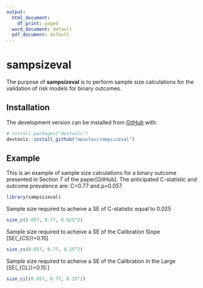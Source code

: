 ```yaml
---
output:
  html_document:
    df_print: paged
  word_document: default
  pdf_document: default
---
```


<!-- README.md is generated from README.Rmd. Please edit that file -->

# sampsizeval

<!-- badges: start -->
<!-- badges: end -->

The purpose of **sampsizeval** is to perform sample size calculations for the
validation of risk models for binary outcomes.

## Installation

<!-- You can install the released version of sampsizeval from [CRAN](https://CRAN.R-project.org) with: -->

<!-- ``` r -->
<!-- install.packages("sampsizeval") -->
<!-- ``` -->

The development version can be installed from [GitHub](https://github.com/mpavlou) with:

``` r
# install.packages("devtools")
devtools::install_github("mpavlou/sampsizeval")
```
## Example

This is an example of sample size calculations for a binary outcome presented in Section 7 of the paper[GitHub]. The anticipated C-statistic and outcome prevalence are: C=0.77 and p=0.057. 
```r
library(sampsizeval)
```

Sample size required to acheive a SE of C-statistic equal to 0.025
```r
size_c(0.057, 0.77, 0.025^2)
```

Sample size required to acheive a SE of the Calibration Slope \[SE(\hat \beta_{CS})=0.15\]

```r
size_cs(0.057, 0.77, 0.15^2)
```

Sample size required to acheive a SE of the Calibration in the Large \[SE(\hat \alpha_{CL})=0.15:\]

```r
size_cil(0.057, 0.77, 0.15^2)
```


<!-- For a given precision for the estimated C-statistic, calibration slope and calibration in the large, the required sample size varies depending on the anticipated values of the  C-statistic and outcome prevalence. For example, for required precisions SE(C)=0.025, SE(CS)=0.15 and SE(CiL)=0.15, the sample size varies as follows: -->


<!-- ![Paper image](images/Figure_2_events.png) -->

